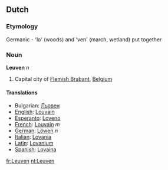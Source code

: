 ==Dutch==

===Etymology===

Germanic - 'lo' (woods) and 'ven' (march, wetland) put together

===Noun===
'''Leuven''' ''n''

# Capital city of [[Flemish Brabant]], [[Belgium]]

====Translations====
*Bulgarian: [[Льовен]]
*[[English]]: [[Louvain]]
*[[Esperanto]]: [[Loveno]]
*[[French]]: [[Louvain]] ''m''
*[[German]]: [[Löwen]] ''n''
*[[Italian]]: [[Lovania]]
*[[Latin]]: [[Lovanium]]
*[[Spanish]]: [[Lovaina]]

[[fr:Leuven]]
[[nl:Leuven]]